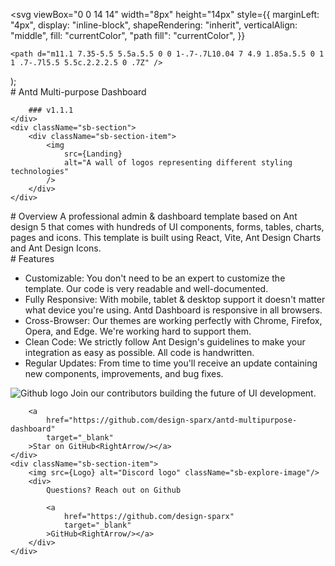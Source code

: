 

  <svg
    viewBox="0 0 14 14"
    width="8px"
    height="14px"
    style={{
      marginLeft: "4px",
      display: "inline-block",
      shapeRendering: "inherit",
      verticalAlign: "middle",
      fill: "currentColor",
      "path fill": "currentColor",
    }}
  >
    <path d="m11.1 7.35-5.5 5.5a.5.5 0 0 1-.7-.7L10.04 7 4.9 1.85a.5.5 0 1 1 .7-.7l5.5 5.5c.2.2.2.5 0 .7Z" />
  </svg>
);

<Meta title="Welcome" />

<div className="sb-container">
    <div className='sb-section-title'>
        # Antd Multi-purpose Dashboard

        ### v1.1.1
    </div>
    <div className="sb-section">
        <div className="sb-section-item">
            <img
                src={Landing}
                alt="A wall of logos representing different styling technologies"
            />
        </div>
    </div>

</div>
<div className="sb-container">
    <div className='sb-section-title'>
        # Overview
        A professional admin & dashboard template based on Ant design 5 that comes with hundreds of UI components,
        forms, tables, charts, pages and icons. This template is built using React, Vite, Ant Design Charts and Ant
        Design Icons.
    </div>
</div>

<div className="sb-container">
  <div className="sb-section-title">
    # Features
    <ul>
      <li>
        Customizable: You don't need to be an expert to customize the template.
        Our code is very readable and well-documented.
      </li>
      <li>
        Fully Responsive: With mobile, tablet & desktop support it doesn't
        matter what device you're using. Antd Dashboard is responsive in all
        browsers.
      </li>
      <li>
        Cross-Browser: Our themes are working perfectly with Chrome, Firefox,
        Opera, and Edge. We're working hard to support them.
      </li>
      <li>
        Clean Code: We strictly follow Ant Design's guidelines to make your
        integration as easy as possible. All code is handwritten.
      </li>
      <li>
        Regular Updates: From time to time you'll receive an update containing
        new components, improvements, and bug fixes.
      </li>
    </ul>
  </div>
</div>

<div className="sb-section">
    <div className="sb-section-item">
        <img src={Github} alt="Github logo" className="sb-explore-image"/>
        Join our contributors building the future of UI development.

        <a
            href="https://github.com/design-sparx/antd-multipurpose-dashboard"
            target="_blank"
        >Star on GitHub<RightArrow/></a>
    </div>
    <div className="sb-section-item">
        <img src={Logo} alt="Discord logo" className="sb-explore-image"/>
        <div>
            Questions? Reach out on Github

            <a
                href="https://github.com/design-sparx"
                target="_blank"
            >GitHub<RightArrow/></a>
        </div>
    </div>

</div>

<style>
  {`
      .sb-container {
        margin-bottom: 48px;
      }
    
      .sb-section {
        width: 100%;
        display: flex;
        flex-direction: row;
        gap: 20px;
      }
    
      img {
        object-fit: cover;
      }
    
      .sb-section-title {
        margin-bottom: 32px;
      }
    
      .sb-section a:not(h1 a, h2 a, h3 a) {
        font-size: 14px;
      }
    
      .sb-section-item, .sb-grid-item {
        flex: 1;
        display: flex;
        flex-direction: column;
      }
    
      .sb-section-item-heading {
        padding-top: 20px !important;
        padding-bottom: 5px !important;
        margin: 0 !important;
      }
      .sb-section-item-paragraph {
        margin: 0;
        padding-bottom: 10px;
      }
    
      .sb-chevron {
        margin-left: 5px;
      }
    
      .sb-features-grid {
        display: grid;
        grid-template-columns: repeat(2, 1fr);
        grid-gap: 32px 20px;
      }
    
      .sb-socials {
        display: grid;
        grid-template-columns: repeat(4, 1fr);
      }
    
      .sb-socials p {
        margin-bottom: 10px;
      }
    
      .sb-explore-image {
        max-height: 32px;
        align-self: flex-start;
      }
    
      .sb-addon {
        width: 100%;
        display: flex;
        align-items: center;
        position: relative;
        background-color: #EEF3F8;
        border-radius: 5px;
        border: 1px solid rgba(0, 0, 0, 0.05);
        background: #EEF3F8;
        height: 180px;
        margin-bottom: 48px;
        overflow: hidden;
      }
    
      .sb-addon-text {
        padding-left: 48px;
        max-width: 240px;
      }
    
      .sb-addon-text h4 {
        padding-top: 0px;
      }
    
      .sb-addon-img {
        position: absolute;
        left: 345px;
        top: 0;
        height: 100%;
        width: 200%;
        overflow: hidden;
      }
    
      .sb-addon-img img {
        width: 650px;
        transform: rotate(-15deg);
        margin-left: 40px;
        margin-top: -72px;
        box-shadow: 0 0 1px rgba(255, 255, 255, 0);
        backface-visibility: hidden;
      }
      
      ///
      .text-highlight {
            background: -webkit-linear-gradient(45deg, #8e44ad, #3498db);
            -webkit-background-clip: text;
            -webkit-text-fill-color: transparent;
      }
    
      .text-capitalize {
        text-transform: capitalize;
      }
    
      .text-uppercase {
        text-transform: uppercase;
       }
    
      .text-center {
        text-align: center;
      }
    
      .text-end {
        text-align: right;
      }
    
      .text-start {
         text-align: start;
      }
    
      .text-white {
        color: white !important;
      }
    
      .text-black {
        color: black !important;
      }
    
      .overflow-scroll {
        overflow: auto;
      }
    
      .m-0 {
        margin: 0 !important;
      }
    
      .p-0 {
        padding: 0 !important;
      }
    
      .w-100 {
        width: 100%;
      }
    
      ////
        
      @media screen and (max-width: 800px) {
        .sb-addon-img {
          left: 300px;
        }
      }
        
      @media screen and (max-width: 600px) {
        .sb-section {
          flex-direction: column;
        }
    
        .sb-features-grid {
          grid-template-columns: repeat(1, 1fr);
        }
    
        .sb-socials {
          grid-template-columns: repeat(2, 1fr);
        }
    
        .sb-addon {
          height: 280px;
          align-items: flex-start;
          padding-top: 32px;
          overflow: hidden;
        }
    
        .sb-addon-text {
          padding-left: 24px;
        }
    
        .sb-addon-img {
          right: 0;
          left: 0;
          top: 130px;
          bottom: 0;
          overflow: hidden;
          height: auto;
          width: 124%;
        }
    
        .sb-addon-img img {
          width: 1200px;
          transform: rotate(-12deg);
          margin-left: 0;
          margin-top: 48px;
          margin-bottom: -40px;
          margin-left: -24px;
        }
      }
`}
</style>
